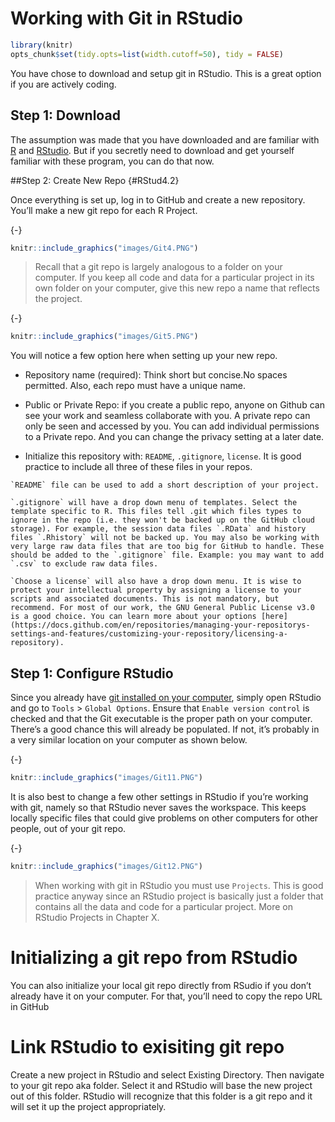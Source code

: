 # Working with Git in RStudio {#RStud4}

```r

library(knitr)
opts_chunk$set(tidy.opts=list(width.cutoff=50), tidy = FALSE)

``` 

You have chose to download and setup git in RStudio. This is a great option if you are actively coding.  

## Step 1: Download {#RStud4.1}

The assumption was made that you have downloaded and are familiar with [R](https://cran.r-project.org/bin/windows/base/) and [RStudio](https://www.rstudio.com/products/rstudio/download/). But if you secretly need to download and get yourself familiar with these program, you can do that now.  

##Step 2: Create New Repo {#RStud4.2}

Once everything is set up, log in to GitHub and create a new repository. You’ll make a new git repo for each R Project.

{-}
```r
knitr::include_graphics("images/Git4.PNG")
```

> Recall that a git repo is largely analogous to a folder on your computer. If you keep all code and data for a particular project in its own folder on your computer, give this new repo a name that reflects the project. 

{-}
```r
knitr::include_graphics("images/Git5.PNG")
```

You will notice a few option here when setting up your new repo. 

- Repository name (required): Think short but concise.No spaces permitted. Also, each repo must have a unique name. 

- Public or Private Repo: if you create a public repo, anyone on Github can see your work and seamless collaborate with you. A private repo can only be seen and accessed by you. You can add individual permissions to a Private repo. And you can change the privacy setting at a later date.  

- Initialize this repository with: `README`, `.gitignore`, `license`. It is good practice to include all three of these files in your repos. 

~~~
`README` file can be used to add a short description of your project. 

`.gitignore` will have a drop down menu of templates. Select the template specific to R. This files tell .git which files types to ignore in the repo (i.e. they won't be backed up on the GitHub cloud storage). For example, the session data files `.RData` and history files `.Rhistory` will not be backed up. You may also be working with very large raw data files that are too big for GitHub to handle. These should be added to the `.gitignore` file. Example: you may want to add `.csv` to exclude raw data files. 

`Choose a license` will also have a drop down menu. It is wise to protect your intellectual property by assigning a license to your scripts and associated documents. This is not mandatory, but recommend. For most of our work, the GNU General Public License v3.0 is a good choice. You can learn more about your options [here](https://docs.github.com/en/repositories/managing-your-repositorys-settings-and-features/customizing-your-repository/licensing-a-repository). 
~~~


## Step 1: Configure RStudio {#RStud4.1}

Since you already have [git installed on your computer](#Git2.4), simply open RStudio and go to `Tools` > `Global Options`. Ensure that `Enable version control` is checked and that the Git executable is the proper path on your computer. There’s a good chance this will already be populated. If not, it’s probably in a very similar location on your computer as shown below. 

{-}
```r
knitr::include_graphics("images/Git11.PNG")
```

It is also best to change a few other settings in RStudio if you’re working with git, namely so that RStudio never saves the workspace. This keeps locally specific files that could give problems on other computers for other people, out of your git repo.

{-}
```r
knitr::include_graphics("images/Git12.PNG")
```

> When working with git in RStudio you must use `Projects`. This is good practice anyway since an RStudio project is basically just a folder that contains all the data and code for a particular project. More on RStudio Projects in Chapter X. 

# Initializing a git repo from RStudio 

You can also initialize your local git repo directly from RSudio if you don’t already have it on your computer. For that, you’ll need to copy the  repo URL in GitHub


# Link RStudio to exisiting git repo

Create a new project in RStudio and select Existing Directory. Then navigate to your git repo aka folder. Select it and RStudio will base the new project out of this folder. RStudio will recognize that this folder is a git repo and it will set it up the project appropriately.
